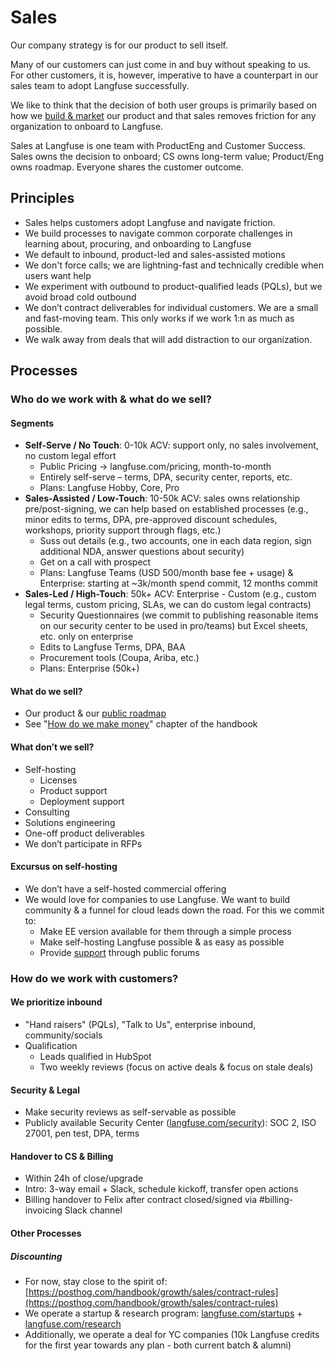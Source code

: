 # Sales

Our company strategy is for our product to sell itself.

Many of our customers can just come in and buy without speaking to us. For other customers, it is, however, imperative to have a counterpart in our sales team to adopt Langfuse successfully.

We like to think that the decision of both user groups is primarily based on how we [build & market](/handbook) our product and that sales removes friction for any organization to onboard to Langfuse.

Sales at Langfuse is one team with ProductEng and Customer Success. Sales owns the decision to onboard; CS owns long-term value; Product/Eng owns roadmap. Everyone shares the customer outcome.

## Principles

- Sales helps customers adopt Langfuse and navigate friction.
- We build processes to navigate common corporate challenges in learning about, procuring, and onboarding to Langfuse
- We default to inbound, product-led and sales-assisted motions
- We don't force calls; we are lightning-fast and technically credible when users want help
- We experiment with outbound to product-qualified leads (PQLs), but we avoid broad cold outbound
- We don’t contract deliverables for individual customers. We are a small and fast-moving team. This only works if we work 1:n as much as possible.
- We walk away from deals that will add distraction to our organization.

## Processes

### Who do we work with & what do we sell?

#### Segments

- **Self-Serve / No Touch**: 0-10k ACV: support only, no sales involvement, no custom legal effort
  - Public Pricing → langfuse.com/pricing, month-to-month
  - Entirely self-serve – terms, DPA, security center, reports, etc.
  - Plans: Langfuse Hobby, Core, Pro
- **Sales-Assisted / Low-Touch**: 10-50k ACV: sales owns relationship pre/post-signing, we can help based on established processes (e.g., minor edits to terms, DPA, pre-approved discount schedules, workshops, priority support through flags, etc.)
  - Suss out details (e.g., two accounts, one in each data region, sign additional NDA, answer questions about security)
  - Get on a call with prospect
  - Plans: Langfuse Teams (USD 500/month base fee \+ usage) & Enterprise: starting at \~3k/month spend commit, 12 months commit
- **Sales-Led / High-Touch**: 50k+ ACV: Enterprise - Custom (e.g., custom legal terms, custom pricing, SLAs, we can do custom legal contracts)
  - Security Questionnaires (we commit to publishing reasonable items on our security center to be used in pro/teams) but Excel sheets, etc. only on enterprise
  - Edits to Langfuse Terms, DPA, BAA
  - Procurement tools (Coupa, Ariba, etc.)
  - Plans: Enterprise (50k+)

#### What do we sell?

- Our product & our [public roadmap](/roadmap)
- See "[How do we make money](/handbook/chapters/monetization)" chapter of the handbook

#### What don’t we sell?

- Self-hosting
  - Licenses
  - Product support
  - Deployment support
- Consulting
- Solutions engineering
- One-off product deliverables
- We don’t participate in RFPs

#### Excursus on self-hosting

- We don’t have a self-hosted commercial offering
- We would love for companies to use Langfuse. We want to build community & a funnel for cloud leads down the road. For this we commit to:
  - Make EE version available for them through a simple process
  - Make self-hosting Langfuse possible & as easy as possible
  - Provide [support](/support) through public forums

### How do we work with customers?

#### We prioritize inbound

- "Hand raisers" (PQLs), "Talk to Us", enterprise inbound, community/socials
- Qualification
  - Leads qualified in HubSpot
  - Two weekly reviews (focus on active deals & focus on stale deals)

#### Security & Legal

- Make security reviews as self-servable as possible
- Publicly available Security Center ([langfuse.com/security](/security)): SOC 2, ISO 27001, pen test, DPA, terms

#### Handover to CS & Billing

- Within 24h of close/upgrade
- Intro: 3-way email + Slack, schedule kickoff, transfer open actions
- Billing handover to Felix after contract closed/signed via #billing-invoicing Slack channel

#### Other Processes

##### Discounting

- For now, stay close to the spirit of: [https://posthog.com/handbook/growth/sales/contract-rules](https://posthog.com/handbook/growth/sales/contract-rules)
- We operate a startup & research program: [langfuse.com/startups](/startups) + [langfuse.com/research](/research)
- Additionally, we operate a deal for YC companies (10k Langfuse credits for the first year towards any plan - both current batch & alumni)
